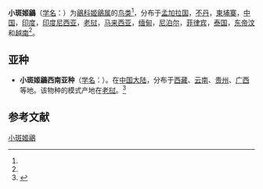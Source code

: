 {{Speciesbox
| name = 小斑姬鶲
| status = LC | status_system = iucn3.1
| status_ref = <ref  name=iucn>{{IUCN2010|version=2010.3| assessors = [[BirdLife_International|BirdLife International]] | year = 2009 | id = 147384 | title = Ficedula westermanni  |downloaded = 2010-9-17}}</ref>
| image = Ficedula westermanni 1.jpg
| genus = Ficedula
| species = westermanni
| authority = (Sharpe)<ref name='id3834'>{{cite web| url =http://www.bioinfo.cn/db05/BjdwSpecies.php?action=view&id=3834| title =小斑姬鶲| work =《中国动物物种编目数据库》| publisher =中国科学院微生物研究所| author =中国科学院动物研究所| accessdate =2009-04-04| deadurl =yes| archiveurl =https://web.archive.org/web/20160305003135/http://www.bioinfo.cn/db05/BjdwSpecies.php?action=view&id=3834| archivedate =2016-03-05}}</ref>
}}

'''小斑姬鶲'''（[[学名|学名]]：{{lang|la|''Ficedula westermanni''}}）为[[鶲科|鶲科]][[姬鶲属|姬鶲属]]的[[鸟类|鸟类]]<ref name='id3834'/>，分布于[[孟加拉国|孟加拉国]]，[[不丹|不丹]]，[[柬埔寨|柬埔寨]]，[[中国|中国]]，[[印度|印度]]，[[印度尼西亚|印度尼西亚]]，[[老挝|老挝]]，[[马来西亚|马来西亚]]，[[缅甸|缅甸]]，[[尼泊尔|尼泊尔]]，[[菲律宾|菲律宾]]，[[泰国|泰国]]，[[东帝汶|东帝汶]]和[[越南|越南]]<ref name=iucn />。

==亚种==
*'''小斑姬鶲西南亚种'''（[[学名|学名]]：{{lang|la|''Ficedula westermanni australorientis''}}）。在[[中国大陆|中国大陆]]，分布于[[西藏|西藏]]、[[云南|云南]]、[[贵州|贵州]]、[[广西|广西]]等地。该物种的模式产地在[[老挝|老挝]]。<ref name='id3835'>{{cite web| url =http://www.bioinfo.cn/db05/BjdwSpecies.php?action=view&id=3835| title =小斑姬鶲西南亚种| work =《中国动物物种编目数据库》| publisher =中国科学院微生物研究所| author =中国科学院动物研究所| accessdate =2009-04-04| deadurl =yes| archiveurl =https://web.archive.org/web/20160305073046/http://www.bioinfo.cn/db05/BjdwSpecies.php?action=view&id=3835| archivedate =2016-03-05}}</ref>

== 参考文献 ==
{{reflist}}
{{Taxonbar|from=Q73829}}

[[Category:姬鹟属|小斑姬鶲]]


{{雀形目小作品}}